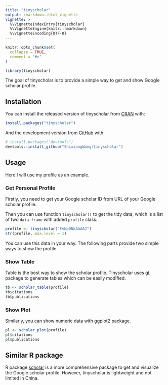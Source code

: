 ```yaml
---
title: "tinyscholar"
output: rmarkdown::html_vignette
vignette: >
  %\VignetteIndexEntry{tinyscholar}
  %\VignetteEngine{knitr::rmarkdown}
  %\VignetteEncoding{UTF-8}
---
```


```r
knitr::opts_chunk$set(
  collapse = TRUE,
  comment = "#>"
)
```

```r
library(tinyscholar)
```

The goal of tinyscholar is to provide a simple way to get and show Google scholar profile.

## Installation

You can install the released version of tinyscholar from [CRAN](https://CRAN.R-project.org) with:

``` r
install.packages("tinyscholar")
```

And the development version from [GitHub](https://github.com/) with:

``` r
# install.packages("devtools")
devtools::install_github("ShixiangWang/tinyscholar")
```
## Usage

Here I will use my profile as an example.

### Get Personal Profile

Firstly, you need to get your Google scholar ID from URL of your Google scholar profile.

Then you can use function `tinyscholar()` to get the tidy data, which is a list of two `data.frame` with added `profile` class.

```r
profile <- tinyscholar("FvNp0NkAAAAJ")
str(profile, max.level = 1)
```

You can use this data in your way. The following parts provide two simple ways to show the profile.

### Show Table

Table is the best way to show the scholar profile. Tinyscholar uses [gt](https://gt.rstudio.com/index.html) package to generate tables which can be easily modified.

```r
tb <- scholar_table(profile)
tb$citations
tb$publications
```


### Show Plot

Similarly, you can show numeric data with ggplot2 package.

```r
pl <- scholar_plot(profile)
pl$citations
pl$publications
```

## Similar R package

R package [scholar](https://cran.r-project.org/package=scholar) is a more comprehensive package to get and visualize the Google scholar profile. However, tinyscholar is lightweight and not limited in China. 
